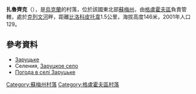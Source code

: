 {{coord|51|39|27|N|34|1|34|E|scale:100000_region:UA|display=title}}

'''扎魯齊克'''（{{lang-uk|Заруцьке}}），是[[烏克蘭|烏克蘭]]的村落，位於該國東北部[[蘇梅州|蘇梅州]]，由[[格盧霍夫區|格盧霍夫區]]負責管轄，處於[[克列文河|克列文河]]畔，距離[[比洛科皮托韋|比洛科皮托韋]]1.5公里，海拔高度146米，2001年人口129。

==參考資料==
* [http://gska2.rada.gov.ua/pls/z7502/A005?rdat1=18.01.2009&rf7571=28883 Заруцьке]{{dead link|date=2018年3月 |bot=InternetArchiveBot |fix-attempted=yes }}
* Селения, [http://seleniya.com/np/402/zarutskoe.html Заруцкое село]{{dead link|date=2018年3月 |bot=InternetArchiveBot |fix-attempted=yes }}
* [http://weather.in.ua/ua/symskaja/8624 Погода в селі Заруцьке] {{Wayback|url=http://weather.in.ua/ua/symskaja/8624 |date=20111219230058 }}

{{DEFAULTSORT:Заруцьке}}

[[Category:蘇梅州村落|Category:蘇梅州村落]]
[[Category:格盧霍夫區村落|Category:格盧霍夫區村落]]


{{Sumy-geo-stub}}